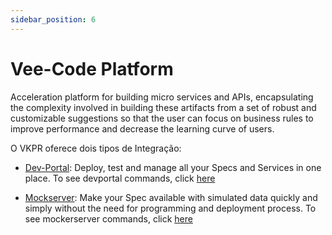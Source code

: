 ```yaml
---
sidebar_position: 6
---
```


# Vee-Code Platform

Acceleration platform for building micro services and APIs, encapsulating the complexity involved in building these artifacts from a set of robust and customizable suggestions so that the user can focus on business rules to improve performance and decrease the learning curve of users.

O VKPR oferece dois tipos de Integração:

- [Dev-Portal](https://backstage.io/): Deploy, test and manage all your Specs and Services in one place. To see devportal commands, click [here](/docs/commands/devportal/install)

- [Mockserver](https://www.mock-server.com/): Make your Spec available with simulated data quickly and simply without the need for programming and deployment process. To see mockerserver commands, click [here](/docs/commands/mockerserver/install)